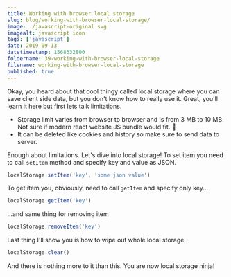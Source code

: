 ```yaml
---
title: Working with browser local storage
slug: blog/working-with-browser-local-storage/
image: ./javascript-original.svg
imagealt: javascript icon
tags: ['javascript']
date: 2019-09-13
datetimestamp: 1568332800
foldername: 39-working-with-browser-local-storage
filename: working-with-browser-local-storage
published: true
---
```


Okay, you heard about that cool thingy called local storage where you can save client side data, but you don't know how to really use it. Great, you'll learn it here but first lets talk limitations.

- Storage limit varies from browser to browser and is from 3 MB to 10 MB. Not sure if modern react website JS bundle would fit. 🤔
- It can be deleted like cookies and history so make sure to send data to server.

Enough about limitations. Let's dive into local storage! To set item you need to call `setItem` method and specify key and value as JSON.

```js
localStorage.setItem('key', 'some json value')
```

To get item you, obviously, need to call `getItem` and specify only key...

```js
localStorage.getItem('key')
```

...and same thing for removing item

```js
localStorage.removeItem('key')
```

Last thing I'll show you is how to wipe out whole local storage.

```js
localStorage.clear()
```

And there is nothing more to it than this. You are now local storage ninja!
